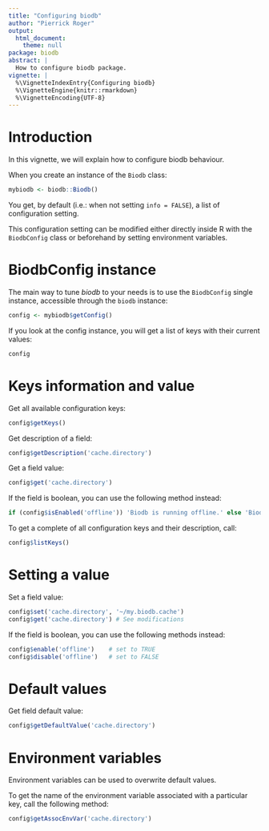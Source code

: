 ```yaml
---
title: "Configuring biodb"
author: "Pierrick Roger"
output:
  html_document:
    theme: null
package: biodb
abstract: |
  How to configure biodb package.
vignette: |
  %\VignetteIndexEntry{Configuring biodb}
  %\VignetteEngine{knitr::rmarkdown}
  %\VignetteEncoding{UTF-8}
---
```


# Introduction

In this vignette, we will explain how to configure biodb behaviour.

When you create an instance of the `Biodb` class:
```r
mybiodb <- biodb::Biodb()
```
You get, by default (i.e.: when not setting `info = FALSE`), a list of configuration setting.

This configuration setting can be modified either directly inside R with the `BiodbConfig` class or beforehand by setting environment variables.

# BiodbConfig instance

The main way to tune *biodb* to your needs is to use the `BiodbConfig` single instance, accessible through the `biodb` instance:
```r
config <- mybiodb$getConfig()
```

If you look at the config instance, you will get a list of keys with their current values:
```r
config
```

# Keys information and value

Get all available configuration keys:
```r
config$getKeys()
```

Get description of a field:
```r
config$getDescription('cache.directory')
```

Get a field value:
```r
config$get('cache.directory')
```

If the field is boolean, you can use the following method instead:
```r
if (config$isEnabled('offline')) 'Biodb is running offline.' else 'Biodb is running online.'
```

To get a complete of all configuration keys and their description, call:
```r
config$listKeys()
```

# Setting a value

Set a field value:
```r
config$set('cache.directory', '~/my.biodb.cache')
config$get('cache.directory') # See modifications
```

If the field is boolean, you can use the following methods instead:
```r
config$enable('offline')    # set to TRUE
config$disable('offline')   # set to FALSE
```

# Default values

Get field default value:
```r
config$getDefaultValue('cache.directory')
```

# Environment variables

Environment variables can be used to overwrite default values.

To get the name of the environment variable associated with a particular key, call the following method:
```r
config$getAssocEnvVar('cache.directory')
```
